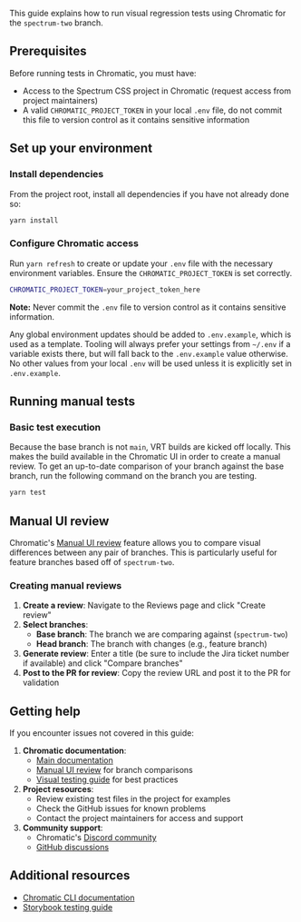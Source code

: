 
<Meta title="Visual regression testing" />
<Title>Visual regression testing</Title>

This guide explains how to run visual regression tests using Chromatic for the `spectrum-two` branch.

## Prerequisites

Before running tests in Chromatic, you must have:

- Access to the Spectrum CSS project in Chromatic (request access from project maintainers)
- A valid `CHROMATIC_PROJECT_TOKEN` in your local `.env` file, do not commit this file to version control as it contains sensitive information

## Set up your environment

### Install dependencies

From the project root, install all dependencies if you have not already done so:

```bash
yarn install
```

### Configure Chromatic access

Run `yarn refresh` to create or update your `.env` file with the necessary environment variables. Ensure the `CHROMATIC_PROJECT_TOKEN` is set correctly.

```bash
CHROMATIC_PROJECT_TOKEN=your_project_token_here
```

**Note:** Never commit the `.env` file to version control as it contains sensitive information.

Any global environment updates should be added to `.env.example`, which is used as a template. Tooling will always prefer your settings from `~/.env` if a variable exists there, but will fall back to the `.env.example` value otherwise. No other values from your local `.env` will be used unless it is explicitly set in `.env.example`.

## Running manual tests

### Basic test execution

Because the base branch is not `main`, VRT builds are kicked off locally. This makes the build available in the Chromatic UI in order to create a manual review. To get an up-to-date comparison of your branch against the base branch, run the following command on the branch you are testing.

```bash
yarn test
```

## Manual UI review

Chromatic's [Manual UI review](https://www.chromatic.com/docs/manual-ui-review/) feature allows you to compare visual differences between any pair of branches. This is particularly useful for feature branches based off of `spectrum-two`.

### Creating manual reviews

1. **Create a review**: Navigate to the Reviews page and click "Create review"
2. **Select branches**:
   - **Base branch**: The branch we are comparing against (`spectrum-two`)
   - **Head branch**: The branch with changes (e.g., feature branch)
3. **Generate review**: Enter a title (be sure to include the Jira ticket number if available) and click "Compare branches"
4. **Post to the PR for review**: Copy the review URL and post it to the PR for validation

## Getting help

If you encounter issues not covered in this guide:

1. **Chromatic documentation**:
   - [Main documentation](https://www.chromatic.com/docs/)
   - [Manual UI review](https://www.chromatic.com/docs/manual-ui-review/) for branch comparisons
   - [Visual testing guide](https://www.chromatic.com/docs/visual/) for best practices
2. **Project resources**:
   - Review existing test files in the project for examples
   - Check the GitHub issues for known problems
   - Contact the project maintainers for access and support
3. **Community support**:
   - Chromatic's [Discord community](https://discord.gg/chromatic)
   - [GitHub discussions](https://github.com/chromaui/chromatic/discussions)

## Additional resources

- [Chromatic CLI documentation](https://www.chromatic.com/docs/cli)
- [Storybook testing guide](https://storybook.js.org/docs/writing-tests)

